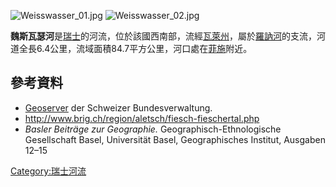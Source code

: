 {{Coord|46.396823|N|8.134279|E|display=title}}
[[Image:Weisswasser_01.jpg|right]]
[[Image:Weisswasser_02.jpg|right]]

'''魏斯瓦瑟河'''是[[瑞士|瑞士]]的河流，位於該國西南部，流經[[瓦萊州|瓦萊州]]，屬於[[羅訥河|羅訥河]]的支流，河道全長6.4公里，流域面積84.7平方公里，河口處在[[菲施_(瓦萊州)|菲施]]附近。

==參考資料==
* [http://map.geo.admin.ch/?X=144253.50&Y=654316.06&zoom=5&lang=de&topic=ech&bgLayer=ch.swisstopo.pixelkarte-farbe&layers_opacity=1,1,0.75&layers=ch.swisstopo.vec25-gewaessernetz,ch.bafu.wasser-teileinzugsgebiete_40,ch.bafu.wasser-teileinzugsgebiete_2&layers_visibility=true,true,false Geoserver] der Schweizer Bundesverwaltung.
* http://www.brig.ch/region/aletsch/fiesch-fieschertal.php
* ''Basler Beiträge zur Geographie.'' Geographisch-Ethnologische Gesellschaft Basel, Universität Basel, Geographisches Institut, Ausgaben 12–15

{{Switzerland-geo-stub}}
[[Category:瑞士河流|Category:瑞士河流]]